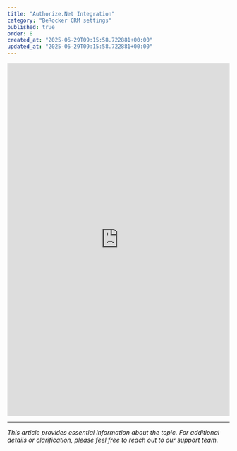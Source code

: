 ```yaml
---
title: "Authorize.Net Integration"
category: "BeRocker CRM settings"
published: true
order: 8
created_at: "2025-06-29T09:15:58.722881+00:00"
updated_at: "2025-06-29T09:15:58.722881+00:00"
---
```


<iframe
  src="https://scribehow.com/embed/Set_Up_Authorize_Net_Integration_in_BeRocker__RLMGjbJBTvOqpQ9FUPaWSw?as=scrollable"
  width="100%"
  height="800"
  frameborder="0"
  allowfullscreen
></iframe>

---

_This article provides essential information about the topic. For additional details or clarification, please feel free to reach out to our support team._
